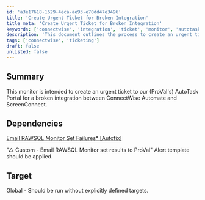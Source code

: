 ```yaml
---
id: 'a3e17618-1629-4eca-ae93-e70dd47e3496'
title: 'Create Urgent Ticket for Broken Integration'
title_meta: 'Create Urgent Ticket for Broken Integration'
keywords: ['connectwise', 'integration', 'ticket', 'monitor', 'autotask']
description: 'This document outlines the process to create an urgent ticket in ProVal’s AutoTask Portal for a broken integration between ConnectWise Automate and ScreenConnect. It includes dependencies and target settings for effective monitoring.'
tags: ['connectwise', 'ticketing']
draft: false
unlisted: false
---
```

## Summary

This monitor is intended to create an urgent ticket to our (ProVal's) AutoTask Portal for a broken integration between ConnectWise Automate and ScreenConnect.

## Dependencies

[Email RAWSQL Monitor Set Failures* [Autofix]](https://proval.itglue.com/DOC-5078775-10390936)

"△ Custom - Email RAWSQL Monitor set results to ProVal" Alert template should be applied.

## Target

Global - Should be run without explicitly defined targets.












